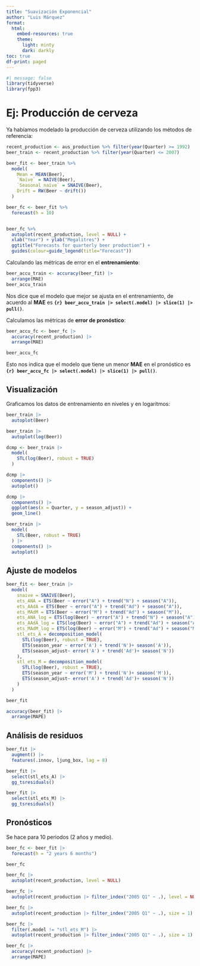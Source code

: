 ```yaml
---
title: "Suavización Exponencial"
author: "Luis Márquez"
format:
  html:
    embed-resources: true
    theme:
      light: minty
      dark: darkly
toc: true
df-print: paged
---
```



```r
#| message: false
library(tidyverse)
library(fpp3)
```

# Ej: Producción de cerveza

Ya habíamos modelado la producción de cerveza utilizando los métodos de referencia:

```r
recent_production <- aus_production %>% filter(year(Quarter) >= 1992)
beer_train <- recent_production %>% filter(year(Quarter) <= 2007)

beer_fit <- beer_train %>%
  model(
    Mean = MEAN(Beer),
    `Naïve` = NAIVE(Beer),
    `Seasonal naïve` = SNAIVE(Beer),
    Drift = RW(Beer ~ drift())
  )

beer_fc <- beer_fit %>%
  forecast(h = 10)


beer_fc %>%
  autoplot(recent_production, level = NULL) +
  xlab("Year") + ylab("Megalitres") +
  ggtitle("Forecasts for quarterly beer production") +
  guides(colour=guide_legend(title="Forecast"))
```

Calculando las métricas de error en el **entrenamiento**:

```r
beer_accu_train <- accuracy(beer_fit) |> 
  arrange(MAE)
beer_accu_train
```

Nos dice que el modelo que mejor se ajusta en el entrenamiento, de acuerdo al **MAE** es **`{r} beer_accu_train |> select(.model) |> slice(1) |> pull()`**.

Calculamos las métricas de **error de pronóstico**:

```r
beer_accu_fc <- beer_fc |> 
  accuracy(recent_production) |> 
  arrange(MAE)

beer_accu_fc
```

Esto nos indica que el modelo que tiene un menor **MAE** en el pronóstico es **`{r} beer_accu_fc |> select(.model) |> slice(1) |> pull()`**.

## Visualización

Graficamos los datos de entrenamiento en niveles y en logaritmos:

```r
beer_train |> 
  autoplot(Beer)

beer_train |> 
  autoplot(log(Beer))
```

```r
dcmp <- beer_train |> 
  model(
    STL(log(Beer), robust = TRUE)
  ) 

dcmp |> 
  components() |> 
  autoplot()

dcmp |> 
  components() |> 
  ggplot(aes(x = Quarter, y = season_adjust)) +
  geom_line()

beer_train |> 
  model(
    STL(Beer, robust = TRUE)
  ) |> 
  components() |> 
  autoplot()
```

## Ajuste de modelos

```r
beer_fit <- beer_train |> 
  model(
    snaive = SNAIVE(Beer),
    ets_ANA = ETS(Beer ~ error("A") + trend("N") + season("A")),
    ets_AAdA = ETS(Beer ~ error("A") + trend("Ad") + season("A")),
    ets_MAdM = ETS(Beer ~ error("M") + trend("Ad") + season("M")),
    ets_ANA_log = ETS(log(Beer) ~ error("A") + trend("N") + season("A")),
    ets_AAdA_log = ETS(log(Beer) ~ error("A") + trend("Ad") + season("A")),
    ets_MAdM_log = ETS(log(Beer) ~ error("M") + trend("Ad") + season("M")),
    stl_ets_A = decomposition_model(
      STL(log(Beer), robust = TRUE),
      ETS(season_year ~ error('A') + trend('N')+ season('A')),
      ETS(season_adjust~ error('A') + trend('Ad')+ season('N'))
    ),
    stl_ets_M = decomposition_model(
      STL(log(Beer), robust = TRUE),
      ETS(season_year ~ error('M') + trend('N')+ season('M')),
      ETS(season_adjust~ error('A') + trend('Ad')+ season('N'))
    )
  )  

beer_fit
```

```r
accuracy(beer_fit) |> 
  arrange(MAPE)
```

## Análisis de residuos

```r
beer_fit |> 
  augment() |> 
  features(.innov, ljung_box, lag = 8)
```

```r
beer_fit |> 
  select(stl_ets_A) |> 
  gg_tsresiduals()

beer_fit |> 
  select(stl_ets_M) |> 
  gg_tsresiduals()
```

## Pronósticos

Se hace para 10 periodos (2 años y medio).

```r
beer_fc <- beer_fit |> 
  forecast(h = "2 years 6 months")

beer_fc

beer_fc |> 
  autoplot(recent_production, level = NULL)

beer_fc |> 
  autoplot(recent_production |> filter_index("2005 Q1" ~ .), level = NULL, size = 1)

beer_fc |> 
  autoplot(recent_production |> filter_index("2005 Q1" ~ .), size = 1) + facet_wrap(~ .model, ncol = 3) + theme(legend.position = NULL)

beer_fc |> 
  filter(.model != "stl_ets_M") |> 
  autoplot(recent_production |> filter_index("2005 Q1" ~ .), size = 1) + facet_wrap(~ .model, ncol = 3) + theme(legend.position = NULL)

beer_fc |> 
  accuracy(recent_production) |> 
  arrange(MAPE)
```

